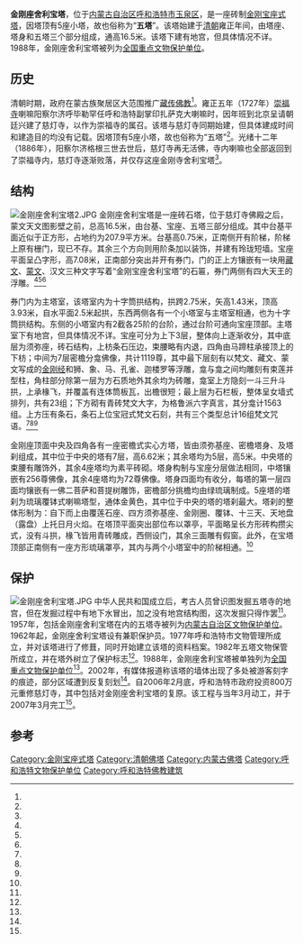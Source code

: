 {{文物保护单位
| 级别 = 全国
| 图片 = Five Pagoda Temple, Huhhot, Inner Mongolia.JPG
| 名称 = 金刚座舍利宝塔
| 编号 = 3-158
| 分类 = 古建筑及历史纪念建筑物
| 时代 = 清
| 所在 = [[内蒙古自治区|内蒙古自治区]][[呼和浩特市|呼和浩特市]][[玉泉区|玉泉区]]
| 登录 = 1988年1月13日
| Cat = 内蒙古全国重点文物保护单位
}}
'''金刚座舍利宝塔'''，位于[[内蒙古自治区|内蒙古自治区]][[呼和浩特市|呼和浩特市]][[玉泉区|玉泉区]]，是一座砖制[[金刚宝座式塔|金刚宝座式塔]]，因塔顶有5座小塔，故也俗称为“'''五塔'''”。该塔始建于[[清朝|清朝]]雍正年间，由塔座、塔身和五塔三个部分组成，通高16.5米。该塔下建有地宫，但具体情况不详。1988年，金刚座舍利宝塔被列为[[全国重点文物保护单位|全国重点文物保护单位]]。
==历史==
{{see also|慈灯寺}}
清朝时期，政府在蒙古族聚居区大范围推广[[藏传佛教|藏传佛教]]<ref name="one"/>。雍正五年（1727年）[[崇福寺|崇福寺]]喇嘛阳察尔济呼毕勒罕任呼和浩特副掌印扎萨克大喇嘛时，因年班到北京呈请朝廷兴建了慈灯寺，以作为崇福寺的属召。该塔与慈灯寺同期始建，但具体建成时间和建造目的均没有记载。因塔顶有5座小塔，故也俗称为“五塔”<ref name="two"/>。光绪十二年（1886年），阳察尔济格根三世去世后，慈灯寺再无活佛{{r|nine|page=68}}，寺内喇嘛也全部返回到了崇福寺内，慈灯寺逐渐败落，并仅存这座金刚寺舍利宝塔<ref name="six"/>。

==结构==
[[File:金刚座舍利宝塔2.JPG|thumb]]
金刚座舍利宝塔是一座砖石塔，位于慈灯寺佛殿之后，蒙文天文图影壁之前，总高16.5米，由台基、宝座、五塔三部分组成。其中台基平面近似于正方形，占地约为207.9平方米。台基高0.75米，正南侧开有阶梯，阶梯上原有栅门，现已不存。其余三个方向则用阶条加以装饰，并建有玲珑短墙。宝座平面呈凸字形，高7.08米，正南部分突出并开有券门，门的正上方镶嵌有一块用[[藏文|藏文]]、[[蒙文|蒙文]]、汉文三种文字写着“金刚宝座舍利宝塔”的石匾，券门两侧有四大天王的浮雕。<ref name="one"/><ref name="three"/><ref name="eight"/>

券门内为主塔室，该塔室内为十字筒拱结构，拱跨2.75米，矢高1.43米，顶高3.93米，自水平面2.5米起拱，东西两侧各有一个小塔室与主塔室相通，也为十字筒拱结构。东侧的小塔室内有2截各25阶的台阶，通过台阶可通向宝座顶部。主塔室下有地宫，但具体情况不详。宝座可分为上下3层，整体向上逐渐收分，其中底层为须弥座，砖石结构，上枋条石压边，束腰略有内退，四角由马蹄柱承接顶上的下枋；中间为7层密檐分龛佛像，共计1119尊，其中最下层刻有以梵文、藏文、蒙文写成的[[金刚经|金刚经]]和狮、象、马、孔雀、迦楼罗等浮雕，龛与龛之间均雕刻有束莲并型柱，角柱部分除第一层为方石质地外其余均为砖雕，龛室上方隐刻一斗三升斗拱，上承椽飞，并覆盖有连体筒板瓦，出檐很短；最上层为石栏板，整体呈女墙式排列，共有23组；下方砌有青砖梵文大字，为格鲁派六字真言，其分龛计1563组。上方压有条石，条石上位宝冠式梵文石刻，共有三个类型总计16组梵文咒语。<ref name="one"/><ref name="three"/><ref name="ten"/>

金刚座顶面中央及四角各有一座密檐式实心方塔，皆由须弥基座、密檐塔身、及塔刹组成，其中位于中央的塔有7层，高6.62米；其余塔均为5层，高5米。中央塔的束腰有雕饰外，其余4座塔均为素平砖砌。塔身构制与宝座分层做法相同，中塔镶嵌有256尊佛像，其余4座塔均为72尊佛像。塔身四面均有收分，每塔的第一层四面均镶嵌有一佛二菩萨和菩提树雕饰，密檐部分挑檐均由绿琉璃制成。5座塔的塔刹为琉璃覆钵式喇嘛塔型，通体金黄色，其中位于中央的塔的塔刹最大。塔刹的整体形制为：自下而上由覆莲石座、四方须弥基座、金刚圈、覆钵、十三天、天地盘（露盘）上托日月火焰。在塔顶平面突出部位布以罩亭，平面略呈长方形砖构攒尖式，没有斗拱，椽飞皆用青砖雕成，西侧设门，其余三面雕有假窗。此外，在宝塔顶部正南侧有一座方形琉璃罩亭，其内与两个小塔室中的阶梯相通。<ref name="one"/>{{r|seven|page=82}}{{r|nine|page=68}}

==保护==
[[File:金刚座舍利宝塔.JPG|thumb]]
中华人民共和国成立后，考古人员曾识图发掘五塔寺的地宫，但在发掘过程中有地下水冒出，加之没有地宫结构图，这次发掘只得作罢<ref name="ten"/>。1957年，包括金刚座舍利宝塔在内的五塔寺被列为[[内蒙古自治区文物保护单位|内蒙古自治区文物保护单位]]{{r|eleven|page=79}}。1962年起，金刚座舍利宝塔设有兼职保护员。1977年呼和浩特市文物管理所成立，并对该塔进行了修葺，同时开始建立该塔的资料档案。1982年五塔文物保管所成立，并在塔外树立了保护标志<ref name="six"/>。1988年，金刚座舍利宝塔被单独列为[[全国重点文物保护单位|全国重点文物保护单位]]<ref name="five"/>。2002年，有媒体报道称该塔的墙体出现了多处被游客刻字的痕迹，部分区域遭到反复刻划<ref name="four"/>。自2006年2月底，呼和浩特市政府投资800万元重修慈灯寺，其中包括对金刚座舍利宝塔的复原。该工程与当年3月动工，并于2007年3月完工<ref name="two"/>。

==参考==
{{reflist|2|refs=
<ref name="one">{{cite journal zh |author = 张晓东 |date=2000 |title=慈灯寺金刚座舍利宝塔 |journal=古建园林技术 |volume= |issue= |pages=49-52 |id= |url= |accessdate=2015-01-28 |quote= }}</ref>
<ref name="two">{{cite journal zh |author = 马小丽,赵志刚 |date=2007-03-27 |title=复原重建工程让五塔寺再放异彩 |journal=呼和浩特日报(汉) |volume= |issue= |pages=7 |id= |url= |accessdate=2015-01-28 |quote= }}</ref>
<ref name="three">{{cite journal zh |author = 米保林 |date=2000-12-23 |title=塞外古迹五塔寺 |journal=中国矿业报 |volume= |issue= |pages=7 |id= |url= |accessdate=2015-01-28 |quote= }}</ref>
<ref name="four">{{cite news |language=zh-cn |url = http://news.eastday.com/epublish/big5/paper148/20020321/class014800003/hwz625501.htm |title = 古牆磚成"簽到簿" 五塔寺請遊人手下留"德" |publisher = 东方网 |date = 2002-03-21 |accessdate = 2015-02-09}}</ref>
<ref name="five">{{cite news |language = zh-cn |url = http://www.ncha.gov.cn/col/col1646/index.html |title = 国务院关于公布第三批全国重点文物保护单位和与现有全国重点文物保护单位合并项目的通知 |publisher = 中华人民共和国国家文物局 |date = 2015-03-28 |accessdate = 2015-02-09 |archive-url = https://web.archive.org/web/20141008131520/http://www.sach.gov.cn/col/col1646/index.html |archive-date = 2014-10-08 |dead-url = yes }}</ref>
<ref name="six">{{cite news |language=zh-cn |url = http://nmg.sina.com.cn/travel/destination/2014-10-11/063023546.html |title = 内蒙古藏传佛教建筑艺术遗产 呼和浩特五塔寺 |publisher = 新浪内蒙古频道 |date = 2011-05-18 |accessdate = 2015-02-09}}</ref>
<ref name="seven">{{Cite book | author = 罗哲文等著 | title = 中国名塔 | location = 天津 | publisher = 百花文艺出版社 | date = 2006-05-01 | pages =186 | ISBN = 7-5306-4444-0 | accessdate = 2012-03-20  | quote = }}</ref>
<ref name="eight">{{cite news |language=zh-cn |url = http://hn.rednet.cn/c/2008/07/08/1545862_5.htm |title = 组图：奥运圣火来到“青色的城”——呼和浩特 |publisher = 红网 |date = 2008-07-08 |accessdate = 2015-02-09}}</ref>
<ref name="nine">{{Cite book | author = 那木斯来，何天明编著 | title = 内蒙古古塔 | location = 呼和浩特 | publisher = 内蒙古人民出版社 | date = 2003-09-01 | pages =169 | ISBN = 7-204-06786-X | accessdate = 2012-03-20  | quote = }}</ref>
<ref name="ten">{{cite news |language=zh-cn |url = http://www.fjdh.cn/bnznews/2005/10/0759301817.html |title = 揭开五塔寺神秘面纱 |publisher = 内蒙古晨报 |date = 2005-10-27 |accessdate = 2015-02-09}}</ref>
<ref name="eleven">{{Cite book | author = 文化部文物管理局编 | title = 全国各省、自治区、直辖市第一批文物保护单位名单汇编 | location = 北京 | publisher = 文物出版社 | date = 1958-02-01 | pages =309 | CSBN =7068·26 | accessdate = 2015-01-28 | quote = }}</ref>
}}


{{内蒙古全国重点文物保护单位}}
[[Category:金刚宝座式塔|Category:金刚宝座式塔]]
[[Category:清朝佛塔|Category:清朝佛塔]]
[[Category:内蒙古佛塔|Category:内蒙古佛塔]]
[[Category:呼和浩特文物保护单位|Category:呼和浩特文物保护单位]]
[[Category:呼和浩特佛教建筑|Category:呼和浩特佛教建筑]]